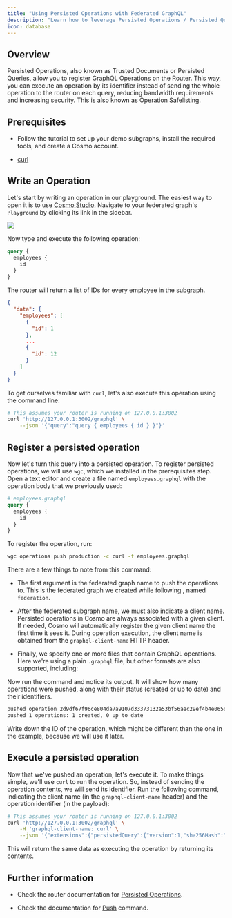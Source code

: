 ---
title: "Using Persisted Operations with Federated GraphQL"
description: "Learn how to leverage Persisted Operations / Persisted Queries / Trusted Documents with Cosmo & Cosmo Router"
icon: database
---

## Overview

Persisted Operations, also known as Trusted Documents or Persisted Queries, allow you to register GraphQL Operations on the Router. This way, you can execute an operation by its identifier instead of sending the whole operation to the router on each query, reducing bandwidth requirements and increasing security. This is also known as Operation Safelisting.

## Prerequisites

* Follow the tutorial to set up your demo subgraphs, install the required tools, and create a Cosmo account.

* [curl](https://curl.se)

## Write an Operation

Let's start by writing an operation in our playground. The easiest way to open it is to use [Cosmo Studio](https://cosmo.wundergraph.com). Navigate to your federated graph's `Playground` by clicking its link in the sidebar.

<Frame caption="Opening the Cosmo Studio playground">
  <img src="/images/tutorial/image-2.png" />
</Frame>

Now type and execute the following operation:

```graphql
query {
  employees {
    id
  }
}
```

The router will return a list of IDs for every employee in the subgraph.

```json
{
  "data": {
    "employees": [
      {
        "id": 1
      },
      ...
      {
        "id": 12
      }
    ]
  }
}
```

To get ourselves familiar with `curl`, let's also execute this operation using the command line:

```bash
# This assumes your router is running on 127.0.0.1:3002
curl 'http://127.0.0.1:3002/graphql' \
    --json '{"query":"query { employees { id } }"}'
```

## Register a persisted operation

Now let's turn this query into a persisted operation. To register persisted operations, we will use `wgc`, which we installed in the prerequisites step. Open a text editor and create a file named `employees.graphql` with the operation body that we previously used:

```graphql
# employees.graphql
query {
  employees {
    id
  }
}
```

To register the operation, run:

```bash
wgc operations push production -c curl -f employees.graphql
```

There are a few things to note from this command:

* The first argument is the federated graph name to push the operations to. This is the federated graph we created while following , named `federation`.

* After the federated subgraph name, we must also indicate a client name. Persisted operations in Cosmo are always associated with a given client. If needed, Cosmo will automatically register the given client name the first time it sees it. During operation execution, the client name is obtained from the `graphql-client-name` HTTP header.

* Finally, we specify one or more files that contain GraphQL operations. Here we're using a plain `.graphql` file, but other formats are also supported, including:

<CardGroup>
  <Card title="Apollo Persited Queries manifest" href="https://www.apollographql.com/docs/kotlin/advanced/persisted-queries/" icon="angle-right" horizontal />

  <Card title="Relay QueryMap" href="https://relay.dev/docs/guides/persisted-queries/" icon="angle-right" horizontal />
</CardGroup>

Now run the command and notice its output. It will show how many operations were pushed, along with their status (created or up to date) and their identifiers.

```bash
pushed operation 2d9df67f96ce804da7a9107d33373132a53bf56aec29ef4b4e06569a43a16935 (created)
pushed 1 operations: 1 created, 0 up to date
```

Write down the ID of the operation, which might be different than the one in the example, because we will use it later.

## Execute a persisted operation

Now that we've pushed an operation, let's execute it. To make things simple, we'll use `curl` to run the operation. So, instead of sending the operation contents, we will send its identifier. Run the following command, indicating the client name (in the `graphql-client-name` header) and the operation identifier (in the payload):

```bash
# This assumes your router is running on 127.0.0.1:3002
curl 'http://127.0.0.1:3002/graphql' \
    -H 'graphql-client-name: curl' \
    --json '{"extensions":{"persistedQuery":{"version":1,"sha256Hash":"2d9df67f96ce804da7a9107d33373132a53bf56aec29ef4b4e06569a43a16935"}}}'
```

This will return the same data as executing the operation by returning its contents.

## Further information

* Check the router documentation for [Persisted Operations](/router/persisted-queries/persisted-operations).

* Check the documentation for [Push](/cli/operations/push) command.
